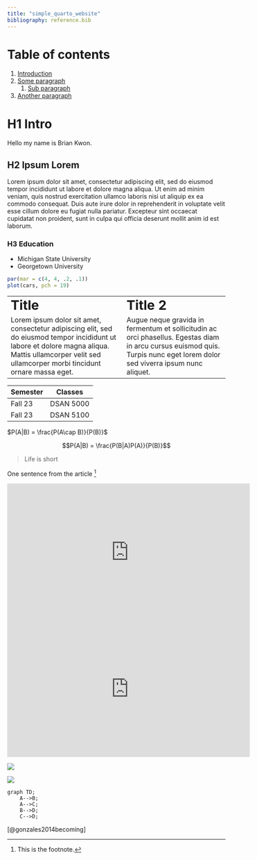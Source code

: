 ```yaml
---
title: "simple_quarto_website"
bibliography: reference.bib
---
```


# Table of contents
1. [Introduction](#Intro)
2. [Some paragraph](#paragraph1)
    1. [Sub paragraph](#subparagraph1)
3. [Another paragraph](#paragraph2)

# H1 Intro <a name="Intro"></a>
Hello my name is Brian Kwon.

## H2 Ipsum Lorem
Lorem ipsum dolor sit amet, consectetur adipiscing elit, sed do eiusmod tempor incididunt ut labore et dolore magna aliqua. Ut enim ad minim veniam, quis nostrud exercitation ullamco laboris nisi ut aliquip ex ea commodo consequat. Duis aute irure dolor in reprehenderit in voluptate velit esse cillum dolore eu fugiat nulla pariatur. Excepteur sint occaecat cupidatat non proident, sunt in culpa qui officia deserunt mollit anim id est laborum.

### H3 Education
* Michigan State University
* Georgetown University


```r
par(mar = c(4, 4, .2, .1))
plot(cars, pch = 19)
```

<table border="0">
 <tr>
    <td><b style="font-size:30px">Title</b></td>
    <td><b style="font-size:30px">Title 2</b></td>
 </tr>
 <tr>
    <td>Lorem ipsum dolor sit amet, consectetur adipiscing elit, sed do eiusmod tempor incididunt ut labore et dolore magna aliqua. Mattis ullamcorper velit sed ullamcorper morbi tincidunt ornare massa eget. </td>
    <td>Augue neque gravida in fermentum et sollicitudin ac orci phasellus. Egestas diam in arcu cursus euismod quis. Turpis nunc eget lorem dolor sed viverra ipsum nunc aliquet.</td>
 </tr>
</table>



| Semester | Classes |
| -------- | ------- |
| Fall 23  | DSAN 5000 |
| Fall 23  | DSAN 5100 |

$P(A|B) = \frac{P(A\cap B)}{P(B)}$

$$P(A|B) = \frac{P(B|A)P(A)}{P(B)}$$

> Life is short

One sentence from the article [^1]

[^1]: This is the footnote.

<iframe width="560" height="315" src="https://www.youtube.com/embed/ChH3mgE8JWw?si=4K2DQIPBa-YZ9lFA" title="YouTube video player" frameborder="0" allow="accelerometer; autoplay; clipboard-write; encrypted-media; gyroscope; picture-in-picture; web-share" allowfullscreen></iframe>

<iframe width="560" height="315" src="https://www.youtube.com/embed/RIHZypMyQ2s?si=dj5MGKS_2Kp4CSnV" title="YouTube video player" frameborder="0" allow="accelerometer; autoplay; clipboard-write; encrypted-media; gyroscope; picture-in-picture; web-share" allowfullscreen></iframe>

![](https://images.unsplash.com/photo-1579353977828-2a4eab540b9a?ixlib=rb-4.0.3&ixid=M3wxMjA3fDB8MHxzZWFyY2h8Mnx8c2FtcGxlfGVufDB8fDB8fHww&w=1000&q=80)

![](./images/DSC04058.JPG)


```mermaid
graph TD;
    A-->B;
    A-->C;
    B-->D;
    C-->D;
```

[@gonzales2014becoming]